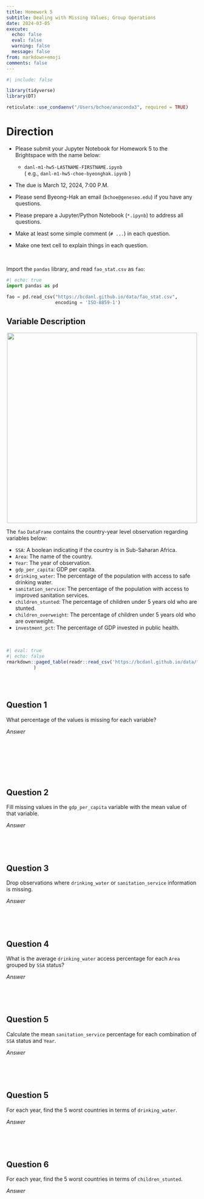 ```yaml
---
title: Homework 5
subtitle: Dealing with Missing Values; Group Operations
date: 2024-03-05
execute: 
  echo: false
  eval: false
  warning: false
  message: false
from: markdown+emoji
comments: false
---
```


```r
#| include: false

library(tidyverse)
library(DT)

reticulate::use_condaenv("/Users/bchoe/anaconda3", required = TRUE)
```


# Direction


- Please submit your Jupyter Notebook for Homework 5 to the Brightspace with the name below:

  - `danl-m1-hw5-LASTNAME-FIRSTNAME.ipynb`\
  ( e.g., `danl-m1-hw5-choe-byeonghak.ipynb` )

- The due is March 12, 2024, 7:00 P.M.

- Please send Byeong-Hak an email (`bchoe@geneseo.edu`) if you have any questions.

-   Please prepare a Jupyter/Python Notebook (`*.ipynb`) to address all questions.

-   Make at least some simple comment (`# ...`) in each question.

-   Make one text cell to explain things in each question.

<br>


Import the `pandas` library, and read `fao_stat.csv` as `fao`:

```python
#| echo: true
import pandas as pd

fao = pd.read_csv("https://bcdanl.github.io/data/fao_stat.csv",
                  encoding = 'ISO-8859-1')
```


## Variable Description
<p align="center">
  <img src="https://bcdanl.github.io/lec_figs/fao-logo.png" width="500px">
</p>


The `fao` `DataFrame` contains the country-year level observation regarding variables below:


- `SSA`: A boolean indicating if the country is in Sub-Saharan Africa.
- `Area`: The name of the country.
- `Year`: The year of observation.
- `gdp_per_capita`: GDP per capita.
- `drinking_water`: The percentage of the population with access to safe drinking water.
- `sanitation_service`: The percentage of the population with access to improved sanitation services.
- `children_stunted`: The percentage of children under 5 years old who are stunted.
- `children_overweight`: The percentage of children under 5 years old who are overweight.
- `investment_pct`: The percentage of GDP invested in public health.

<br>



```r
#| eval: true
#| echo: false
rmarkdown::paged_table(readr::read_csv('https://bcdanl.github.io/data/fao_stat.csv')
          )
```


<br><br>

## Question 1

What percentage of the values is missing for each variable?



*Answer*
```python

```

<br><br>

<br><br>


## Question 2
Fill missing values in the `gdp_per_capita` variable with the mean value of that variable.


*Answer*
```python

```

<br><br>




## Question 3
Drop observations where `drinking_water` or `sanitation_service` information is missing.


*Answer*
```python

```

<br><br>



## Question 4
What is the average `drinking_water` access percentage for each `Area` grouped by `SSA` status?


*Answer*
```python

```

<br><br>



## Question 5
Calculate the mean `sanitation_service` percentage for each combination of `SSA` status and `Year`.

*Answer*
```python

```

<br><br>




## Question 5
For each year, find the 5 worst countries in terms of `drinking_water`.


*Answer*
```python

```

<br><br>





## Question 6
For each year, find the 5 worst countries in terms of `children_stunted`.


*Answer*
```python

```

<br><br>



